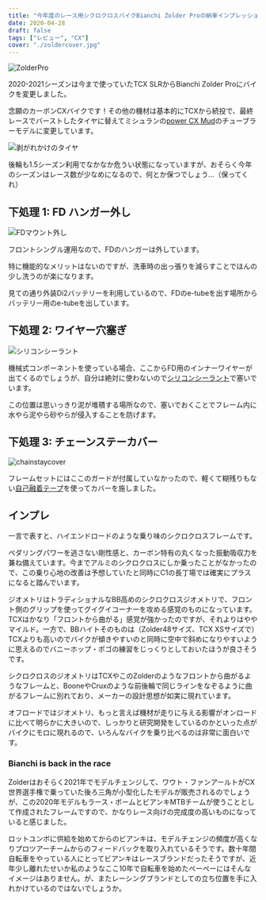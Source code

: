 ```yaml
---
title: "今年度のレース用シクロクロスバイクBianchi Zolder Proの納車インプレッション"
date: 2020-04-28
draft: false
tags: ["レビュー", "CX"]
cover: "./zoldercover.jpg"
---
```


![ZolderPro](./zoldercover.jpg)

2020-2021シーズンは今まで使っていたTCX SLRからBianchi Zolder Proにバイクを変更しました。

念願のカーボンCXバイクです！その他の機材は基本的にTCXから続投で、最終レースでバーストしたタイヤに替えてミシュランの[power CX Mud](https://amzn.to/35cWauv)のチューブラーモデルに変更しています。

![剥がれかけのタイヤ](./tyre_danger.jpg)

後輪も1.5シーズン利用でなかなか危うい状態になっていますが、おそらく今年のシーズンはレース数が少なめになるので、何とか保つでしょう…（保ってくれ）

## 下処理 1: FD ハンガー外し

![FDマウント外し](./fd_mount.jpg)

フロントシングル運用なので、FDのハンガーは外しています。

特に機能的なメリットはないのですが、洗車時の出っ張りを減らすことでほんの少し洗うのが楽になります。

見ての通り外装Di2バッテリーを利用しているので、FDのe-tubeを出す場所からバッテリー用のe-tubeを出しています。

## 下処理 2: ワイヤー穴塞ぎ

![シリコンシーラント](./hole_seal.jpg)

機械式コンポーネントを使っている場合、ここからFD用のインナーワイヤーが出てくるのでしょうが、自分は絶対に使わないので[シリコンシーラント](https://amzn.to/3bMVoqF)で塞いでいます。

この位置は思いっきり泥が堆積する場所なので、塞いでおくことでフレーム内に水やら泥やら砂やらが侵入することを防げます。

## 下処理 3: チェーンステーカバー

![chainstaycover](./chainstaycover.jpg)

フレームセットにはここのガードが付属していなかったので、軽くて糊残りもない[自己融着テープ](https://amzn.to/3bMWVgi)を使ってカバーを施しました。

## インプレ

一言で表すと、ハイエンドロードのような乗り味のシクロクロスフレームです。

ペダリングパワーを逃さない剛性感と、カーボン特有の丸くなった振動吸収力を兼ね備えています。今までアルミのシクロクロスにしか乗ったことがなかったので、この乗り心地の改善は予想していたと同時にC1の長丁場では確実にプラスになると踏んでいます。

ジオメトリはトラディショナルなBB高めのシクロクロスジオメトリで、フロント側のグリップを使ってグイグイコーナーを攻める感覚のものになっています。TCXはかなり「フロントから曲がる」感覚が強かったのですが、それよりはややマイルド。一方で、BBハイトそのものは（Zolder48サイズ、TCX XSサイズで）TCXよりも高いのでバイクが傾きやすいのと同時に空中で斜めになりやすいように思えるのでバニーホップ・ポゴの練習をじっくりとしておいたほうが良さそうです。

シクロクロスのジオメトリはTCXやこのZolderのようなフロントから曲がるようなフレームと、BooneやCruxのような前後輪で同じラインをなぞるように曲がるフレームに別れており、メーカーの設計思想が如実に現れています。

オフロードではジオメトリ、もっと言えば機材が走りに与える影響がオンロードに比べて明らかに大きいので、しっかりと研究開発をしているのかといった点がバイクにモロに現れるので、いろんなバイクを乗り比べるのは非常に面白いです。

### Bianchi is back in the race

Zolderはおそらく2021年でモデルチェンジして、ワウト・ファンアールトがCX世界選手権で乗っていた後ろ三角が小型化したモデルが販売されるのでしょうが、この2020年モデルもラース・ボームとビアンキMTBチームが使うこととして作成されたフレームですので、かなりレース向けの完成度の高いものになっていると感じました。

ロットユンボに供給を始めてからのビアンキは、モデルチェンジの頻度が高くなりプロツアーチームからのフィードバックを取り入れているそうです。数十年間自転車をやっている人にとってビアンキはレースブランドだったそうですが、近年少し離れたせいか私のようなここ10年で自転車を始めたペーペーにはそんなイメージはありません。が、またレーシングブランドとしての立ち位置を手に入れかけているのではないでしょうか。

<LinkBox isAmazonLink url="https://www.amazon.co.jp/dp/B07W1YW3KJ/" />
